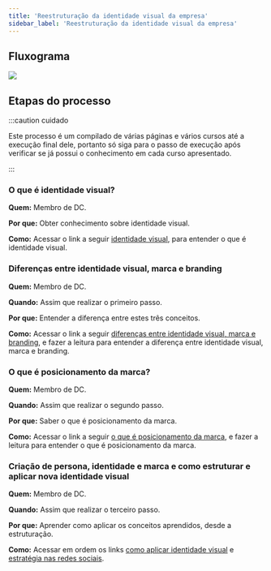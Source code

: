 ```yaml
---
title: 'Reestruturação da identidade visual da empresa'
sidebar_label: 'Reestruturação da identidade visual da empresa'
---
```



## Fluxograma

<image src={fluxograma} hideLegend />

## Etapas do processo

:::caution cuidado

Este processo é um compilado de várias páginas e  vários cursos até a execução final dele, portanto só siga para o passo de execução após verificar se já possui o conhecimento em cada curso apresentado.

:::

### O que é identidade visual?

**Quem:** Membro de DC.

**Por que:**  Obter conhecimento sobre identidade visual.

**Como:** Acessar o link a seguir [identidade visual](https://smartalk.com.br/blog/identidade-visual/), para entender o que é identidade visual.

### Diferenças entre identidade visual, marca e branding

**Quem:** Membro de DC.

**Quando:** Assim que realizar o primeiro passo.

**Por que:** Entender a diferença entre estes três conceitos.

**Como:** Acessar o link a seguir [diferenças entre identidade visual, marca e branding](https://smartalk.com.br/blog/manual-de-identidade-visual/), e fazer a leitura para entender a diferença entre identidade visual, marca e branding.

### O que é posicionamento da marca?

**Quem:** Membro de DC.

**Quando:** Assim que realizar o segundo passo.

**Por que:** Saber o que é posicionamento da marca.

**Como:** Acessar o link a seguir [o que é posicionamento da marca](https://neilpatel.com/br/blog/posicionamento-de-marca/), e fazer a leitura para entender o que é posicionamento da marca.

### Criação de persona, identidade e marca e como estruturar e aplicar nova identidade visual

**Quem:** Membro de DC.

**Quando:** Assim que realizar o terceiro passo.

**Por que:** Aprender como aplicar os conceitos aprendidos, desde a  estruturação.

**Como:** Acessar em ordem os links [como aplicar identidade visual](https://rockcontent.com/br/blog/feed-instagram-identidade-visual/) e [estratégia nas redes sociais](https://cursos.alura.com.br/course/estrategias-midias-sociais).
